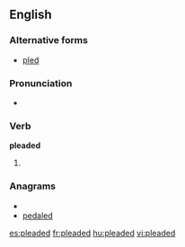 ==English==

===Alternative forms===
* [[pled]] {{i-c|North America and Scottish English}}

===Pronunciation===
* {{IPA|/ˈplidəd/}}

===Verb===
'''pleaded'''

# {{British|excepting Scotland}} {{past of|plead}}

===Anagrams===
* {{alphagram|addeelp}}
* [[pedaled#English|pedaled]]

[[es:pleaded]]
[[fr:pleaded]]
[[hu:pleaded]]
[[vi:pleaded]]